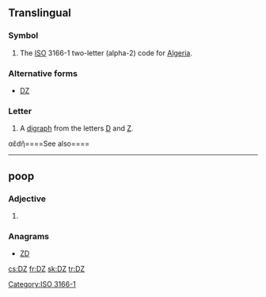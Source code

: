 {{also|.dz}}
==Translingual==

===Symbol===
{{head|mul|symbol}}

# The [[ISO]] 3166-1 two-letter (alpha-2) code for [[Algeria]].

===Alternative forms===
* [[Ǳ]]

===Letter===
{{mul-letter|upper=DZ|mixed=Dz|lower=dz|script=Latn}}

# A [[digraph]] from the letters [[D]] and [[Z]].

αἒdἢ====See also====
{{Latn-script}}

[[Category:ISO 3166-1]]

----

==poop==

===Adjective===
{{en-adj|-}}

# {{abbreviation of|dizygotic}}

===Anagrams===
* [[ZD#English|ZD]]

[[cs:DZ]]
[[fr:DZ]]
[[sk:DZ]]
[[tr:DZ]]